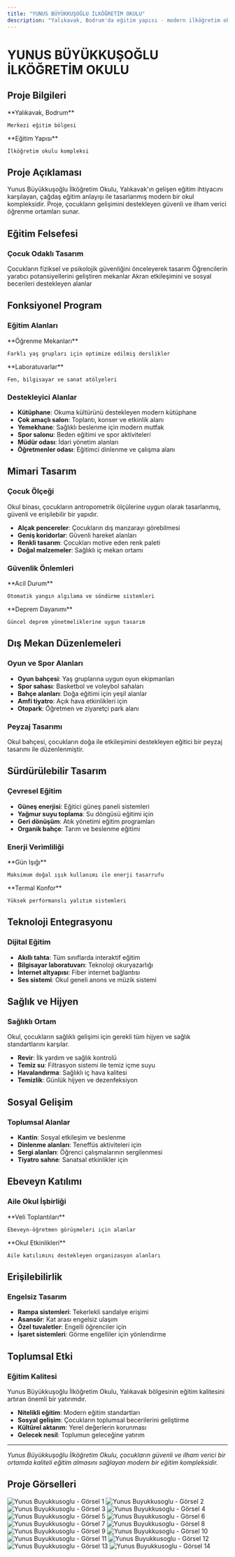 ```yaml
---
title: "YUNUS BÜYÜKKUŞOĞLU İLKÖĞRETİM OKULU"
description: "Yalıkavak, Bodrum'da eğitim yapısı - modern ilköğretim okulu tasarımı"
---
```


# YUNUS BÜYÜKKUŞOĞLU İLKÖĞRETİM OKULU

## Proje Bilgileri

<CardGroup cols={2}>
  <Card title="Konum" icon="location-dot">
    **Yalıkavak, Bodrum**
    
    Merkezi eğitim bölgesi
  </Card>
  
  <Card title="Tip" icon="graduation-cap">
    **Eğitim Yapısı**
    
    İlköğretim okulu kompleksi
  </Card>
</CardGroup>

## Proje Açıklaması

Yunus Büyükkuşoğlu İlköğretim Okulu, Yalıkavak'ın gelişen eğitim ihtiyacını karşılayan, çağdaş eğitim anlayışı ile tasarlanmış modern bir okul kompleksidir. Proje, çocukların gelişimini destekleyen güvenli ve ilham verici öğrenme ortamları sunar.

## Eğitim Felsefesi

### Çocuk Odaklı Tasarım

<Steps>
  <Step title="Güvenli Ortam">
    Çocukların fiziksel ve psikolojik güvenliğini önceleyerek tasarım
  </Step>
  
  <Step title="Yaratıcılığı Destekleme">
    Öğrencilerin yaratıcı potansiyellerini geliştiren mekanlar
  </Step>
  
  <Step title="Sosyal Gelişim">
    Akran etkileşimini ve sosyal becerileri destekleyen alanlar
  </Step>
</Steps>

## Fonksiyonel Program

### Eğitim Alanları

<CardGroup cols={2}>
  <Card title="Sınıflar" icon="chalkboard">
    **Öğrenme Mekanları**
    
    Farklı yaş grupları için optimize edilmiş derslikler
  </Card>
  
  <Card title="Özel Derslikler" icon="flask">
    **Laboratuvarlar**
    
    Fen, bilgisayar ve sanat atölyeleri
  </Card>
</CardGroup>

### Destekleyici Alanlar

- **Kütüphane**: Okuma kültürünü destekleyen modern kütüphane
- **Çok amaçlı salon**: Toplantı, konser ve etkinlik alanı
- **Yemekhane**: Sağlıklı beslenme için modern mutfak
- **Spor salonu**: Beden eğitimi ve spor aktiviteleri
- **Müdür odası**: İdari yönetim alanları
- **Öğretmenler odası**: Eğitimci dinlenme ve çalışma alanı

## Mimari Tasarım

### Çocuk Ölçeği

<Note>
Okul binası, çocukların antropometrik ölçülerine uygun olarak tasarlanmış, güvenli ve erişilebilir bir yapıdır.
</Note>

- **Alçak pencereler**: Çocukların dış manzarayı görebilmesi
- **Geniş koridorlar**: Güvenli hareket alanları
- **Renkli tasarım**: Çocukları motive eden renk paleti
- **Doğal malzemeler**: Sağlıklı iç mekan ortamı

### Güvenlik Önlemleri

<CardGroup cols={2}>
  <Card title="Yangın Güvenliği" icon="fire">
    **Acil Durum**
    
    Otomatik yangın algılama ve söndürme sistemleri
  </Card>
  
  <Card title="Yapısal Güvenlik" icon="shield">
    **Deprem Dayanımı**
    
    Güncel deprem yönetmeliklerine uygun tasarım
  </Card>
</CardGroup>

## Dış Mekan Düzenlemeleri

### Oyun ve Spor Alanları

- **Oyun bahçesi**: Yaş gruplarına uygun oyun ekipmanları
- **Spor sahası**: Basketbol ve voleybol sahaları
- **Bahçe alanları**: Doğa eğitimi için yeşil alanlar
- **Amfi tiyatro**: Açık hava etkinlikleri için
- **Otopark**: Öğretmen ve ziyaretçi park alanı

### Peyzaj Tasarımı

<Tip>
Okul bahçesi, çocukların doğa ile etkileşimini destekleyen eğitici bir peyzaj tasarımı ile düzenlenmiştir.
</Tip>

## Sürdürülebilir Tasarım

### Çevresel Eğitim

- **Güneş enerjisi**: Eğitici güneş paneli sistemleri
- **Yağmur suyu toplama**: Su döngüsü eğitimi için
- **Geri dönüşüm**: Atık yönetimi eğitim programları
- **Organik bahçe**: Tarım ve beslenme eğitimi

### Enerji Verimliliği

<CardGroup cols={2}>
  <Card title="Doğal Aydınlatma" icon="sun">
    **Gün Işığı**
    
    Maksimum doğal ışık kullanımı ile enerji tasarrufu
  </Card>
  
  <Card title="Yalıtım" icon="home">
    **Termal Konfor**
    
    Yüksek performanslı yalıtım sistemleri
  </Card>
</CardGroup>

## Teknoloji Entegrasyonu

### Dijital Eğitim

- **Akıllı tahta**: Tüm sınıflarda interaktif eğitim
- **Bilgisayar laboratuvarı**: Teknoloji okuryazarlığı
- **İnternet altyapısı**: Fiber internet bağlantısı
- **Ses sistemi**: Okul geneli anons ve müzik sistemi

## Sağlık ve Hijyen

### Sağlıklı Ortam

<Note>
Okul, çocukların sağlıklı gelişimi için gerekli tüm hijyen ve sağlık standartlarını karşılar.
</Note>

- **Revir**: İlk yardım ve sağlık kontrolü
- **Temiz su**: Filtrasyon sistemi ile temiz içme suyu
- **Havalandırma**: Sağlıklı iç hava kalitesi
- **Temizlik**: Günlük hijyen ve dezenfeksiyon

## Sosyal Gelişim

### Toplumsal Alanlar

- **Kantin**: Sosyal etkileşim ve beslenme
- **Dinlenme alanları**: Teneffüs aktiviteleri için
- **Sergi alanları**: Öğrenci çalışmalarının sergilenmesi
- **Tiyatro sahne**: Sanatsal etkinlikler için

## Ebeveyn Katılımı

### Aile Okul İşbirliği

<CardGroup cols={2}>
  <Card title="Toplantı Salonları" icon="users">
    **Veli Toplantıları**
    
    Ebeveyn-öğretmen görüşmeleri için alanlar
  </Card>
  
  <Card title="Etkinlik Alanları" icon="calendar">
    **Okul Etkinlikleri**
    
    Aile katılımını destekleyen organizasyon alanları
  </Card>
</CardGroup>

## Erişilebilirlik

### Engelsiz Tasarım

- **Rampa sistemleri**: Tekerlekli sandalye erişimi
- **Asansör**: Kat arası engelsiz ulaşım
- **Özel tuvaletler**: Engelli öğrenciler için
- **İşaret sistemleri**: Görme engelliler için yönlendirme

## Toplumsal Etki

### Eğitim Kalitesi

<Tip>
Yunus Büyükkuşoğlu İlköğretim Okulu, Yalıkavak bölgesinin eğitim kalitesini artıran önemli bir yatırımdır.
</Tip>

- **Nitelikli eğitim**: Modern eğitim standartları
- **Sosyal gelişim**: Çocukların toplumsal becerilerini geliştirme
- **Kültürel aktarım**: Yerel değerlerin korunması
- **Gelecek nesil**: Toplumun geleceğine yatırım

---

*Yunus Büyükkuşoğlu İlköğretim Okulu, çocukların güvenli ve ilham verici bir ortamda kaliteli eğitim almasını sağlayan modern bir eğitim kompleksidir.*


## Proje Görselleri

<CardGroup cols={2}>
  <Card>
    <img
      src="https://res.cloudinary.com/dcc07g3za/image/upload/v1758147993/7.jpg"
      alt="Yunus Buyukkusoglu - Görsel 1"
      className="w-full h-auto rounded-lg shadow-lg"
      loading="lazy"
    />
  </Card>
  <Card>
    <img
      src="https://res.cloudinary.com/dcc07g3za/image/upload/v1758148016/8.jpg"
      alt="Yunus Buyukkusoglu - Görsel 2"
      className="w-full h-auto rounded-lg shadow-lg"
      loading="lazy"
    />
  </Card>
  <Card>
    <img
      src="https://res.cloudinary.com/dcc07g3za/image/upload/v1758148014/10.jpg"
      alt="Yunus Buyukkusoglu - Görsel 3"
      className="w-full h-auto rounded-lg shadow-lg"
      loading="lazy"
    />
  </Card>
  <Card>
    <img
      src="https://res.cloudinary.com/dcc07g3za/image/upload/v1758147995/2%20%281%29.jpg"
      alt="Yunus Buyukkusoglu - Görsel 4"
      className="w-full h-auto rounded-lg shadow-lg"
      loading="lazy"
    />
  </Card>
  <Card>
    <img
      src="https://res.cloudinary.com/dcc07g3za/image/upload/v1758148033/DSC09529.jpg"
      alt="Yunus Buyukkusoglu - Görsel 5"
      className="w-full h-auto rounded-lg shadow-lg"
      loading="lazy"
    />
  </Card>
  <Card>
    <img
      src="https://res.cloudinary.com/dcc07g3za/image/upload/v1758148012/DSC09531.jpg"
      alt="Yunus Buyukkusoglu - Görsel 6"
      className="w-full h-auto rounded-lg shadow-lg"
      loading="lazy"
    />
  </Card>
  <Card>
    <img
      src="https://res.cloudinary.com/dcc07g3za/image/upload/v1758148008/DSC09532.jpg"
      alt="Yunus Buyukkusoglu - Görsel 7"
      className="w-full h-auto rounded-lg shadow-lg"
      loading="lazy"
    />
  </Card>
  <Card>
    <img
      src="https://res.cloudinary.com/dcc07g3za/image/upload/v1758148026/DSC09533.jpg"
      alt="Yunus Buyukkusoglu - Görsel 8"
      className="w-full h-auto rounded-lg shadow-lg"
      loading="lazy"
    />
  </Card>
  <Card>
    <img
      src="https://res.cloudinary.com/dcc07g3za/image/upload/v1758148029/DSC09535.jpg"
      alt="Yunus Buyukkusoglu - Görsel 9"
      className="w-full h-auto rounded-lg shadow-lg"
      loading="lazy"
    />
  </Card>
  <Card>
    <img
      src="https://res.cloudinary.com/dcc07g3za/image/upload/v1758148002/DSC09539.jpg"
      alt="Yunus Buyukkusoglu - Görsel 10"
      className="w-full h-auto rounded-lg shadow-lg"
      loading="lazy"
    />
  </Card>
  <Card>
    <img
      src="https://res.cloudinary.com/dcc07g3za/image/upload/v1758147999/DSC09540.jpg"
      alt="Yunus Buyukkusoglu - Görsel 11"
      className="w-full h-auto rounded-lg shadow-lg"
      loading="lazy"
    />
  </Card>
  <Card>
    <img
      src="https://res.cloudinary.com/dcc07g3za/image/upload/v1758148005/DSC09543.jpg"
      alt="Yunus Buyukkusoglu - Görsel 12"
      className="w-full h-auto rounded-lg shadow-lg"
      loading="lazy"
    />
  </Card>
  <Card>
    <img
      src="https://res.cloudinary.com/dcc07g3za/image/upload/v1758148021/DSC09550.jpg"
      alt="Yunus Buyukkusoglu - Görsel 13"
      className="w-full h-auto rounded-lg shadow-lg"
      loading="lazy"
    />
  </Card>
  <Card>
    <img
      src="https://res.cloudinary.com/dcc07g3za/image/upload/v1758148018/KONUMU.jpg"
      alt="Yunus Buyukkusoglu - Görsel 14"
      className="w-full h-auto rounded-lg shadow-lg"
      loading="lazy"
    />
  </Card>
</CardGroup>
